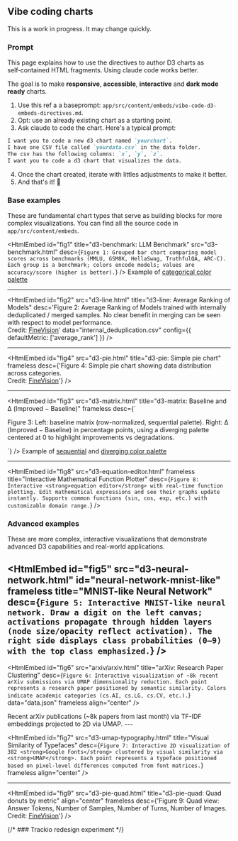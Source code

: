 
## Vibe coding charts

<Note emoji="⚠️" variant="danger">This is a work in progress. It may change quickly.</Note>

### Prompt

This page explains how to use the directives to author D3 charts as self‑contained HTML fragments.
Using claude code works better.

The goal is to make **responsive**, **accessible**, **interactive** and **dark mode ready** charts.

1. Use this ref a a baseprompt: `app/src/content/embeds/vibe-code-d3-embeds-directives.md`.
2. Opt: use an already existing chart as a starting point.
3. Ask claude to code the chart. Here's a typical prompt:

```markdown
I want you to code a new d3 chart named `yourchart`.
I have one CSV file called `yourdata.csv` in the data folder.
The csv has the following columns: `x`, `y`, `z`.
I want you to code a d3 chart that visualizes the data.
```

4. Once the chart created, iterate with littles adjustments to make it better.
5. And that's it! 🎉

### Base examples

These are fundamental chart types that serve as building blocks for more complex visualizations. You can find all the source code in `app/src/content/embeds`.

<HtmlEmbed
  id="fig1"
  title="d3-benchmark: LLM Benchmark"
  src="d3-benchmark.html" desc={`Figure 1: Grouped bar chart comparing model scores across benchmarks (MMLU, GSM8K, HellaSwag, TruthfulQA, ARC‑C). Each group is a benchmark; colors encode models; values are accuracy/score (higher is better).`}  />
<Sidenote> Example of <a href="#color-palettes" target="_blank">categorical color palette</a> </Sidenote>

---
<HtmlEmbed
  id="fig2"
  src="d3-line.html"
  title="d3-line: Average Ranking of Models"
  desc='Figure 2: Average Ranking of Models trained with internally deduplicated / merged samples. No clear benefit in merging can be seen with respect to model performance.<br/> Credit: <a href="https://huggingface.co/spaces/HuggingFaceM4/FineVision" target="_blank">FineVision</a>'
  data="internal_deduplication.csv"
  config={{
    defaultMetric: ['average_rank']
  }}
/>

---
<HtmlEmbed id="fig4" src="d3-pie.html" title="d3-pie: Simple pie chart" frameless desc={'Figure 4: Simple pie chart showing data distribution across categories.<br/>Credit: <a href="https://huggingface.co/spaces/HuggingFaceM4/FineVision" target="_blank">FineVision</a>'} />


---
<HtmlEmbed
  id="fig3"
  src="d3-matrix.html"
  title="d3-matrix: Baseline and Δ (Improved − Baseline)"
  frameless
  desc={`<p>
Figure 3: Left: baseline matrix (row-normalized, sequential palette).
Right: Δ (Improved − Baseline) in percentage points, using a diverging palette centered at 0 to highlight improvements vs degradations.
</p>`}
/>
<Sidenote> Example of <a href="#color-palettes" target="_blank">sequential</a> and <a href="#color-palettes" target="_blank">diverging color palette</a> </Sidenote>

---

<HtmlEmbed 
  id="fig8"
  src="d3-equation-editor.html" 
  frameless
  title="Interactive Mathematical Function Plotter" 
  desc={`Figure 8: Interactive <strong>equation editor</strong> with real-time function plotting. Edit mathematical expressions and see their graphs update instantly. Supports common functions (sin, cos, exp, etc.) with customizable domain range.`} 
/>


### Advanced examples

These are more complex, interactive visualizations that demonstrate advanced D3 capabilities and real-world applications.

<HtmlEmbed
  id="fig5"
  src="d3-neural-network.html"
  id="neural-network-mnist-like"
  frameless
  title="MNIST-like Neural Network"
  desc={`Figure 5: Interactive MNIST-like neural network. Draw a digit on the left canvas; activations propagate through hidden layers (node size/opacity reflect activation). The right side displays class probabilities (0–9) with the top class emphasized.`}
/>
---

<HtmlEmbed 
  id="fig6"
  src="arxiv/arxiv.html" 
  title="arXiv: Research Paper Clustering" 
  desc={`Figure 6: Interactive visualization of ~8k recent arXiv submissions via UMAP dimensionality reduction. Each point represents a research paper positioned by semantic similarity. Colors indicate academic categories (cs.AI, cs.LG, cs.CV, etc.).`} 
  data="data.json"
  frameless 
  align="center" 
/>

<Sidenote> 
  Recent arXiv publications (~8k papers from last month) via TF-IDF embeddings projected to 2D via UMAP.
</Sidenote>
---

<HtmlEmbed 
  id="fig7"
  src="d3-umap-typography.html" 
  title="Visual Similarity of Typefaces" 
  desc={`Figure 7: Interactive 2D visualization of 382 <strong>Google Fonts</strong> clustered by visual similarity via <strong>UMAP</strong>. Each point represents a typeface positioned based on pixel-level differences computed from font matrices.`} 
  frameless 
  align="center" 
/>

---


<HtmlEmbed id="fig9" src="d3-pie-quad.html" title="d3-pie-quad: Quad donuts by metric" align="center" frameless desc={'Figure 9: Quad view: Answer Tokens, Number of Samples, Number of Turns, Number of Images.<br/>Credit: <a href="https://huggingface.co/spaces/HuggingFaceM4/FineVision" target="_blank">FineVision</a>'} />

{/* ### Trackio redesign experiment
<TrackioWrapper /> */}

